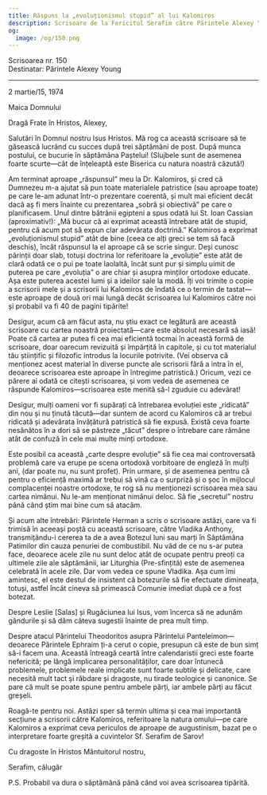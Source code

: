 ```yaml
---
title: Răspuns la „evoluționismul stupid” al lui Kalomiros
description: Scrisoare de la Fericitul Serafim către Părintele Alexey Young.
og:
  image: /og/150.png
---
```


<div style={{textAlign:'right', fontFamily:'monospace'}}>Scrisoarea nr. 150</div>
<div style={{textAlign:'left', fontFamily:'monospace'}}>Destinatar: Părintele Alexey Young</div>

---

2 martie/15, 1974

Maica Domnului

Dragă Frate în Hristos, Alexey,

Salutări în Domnul nostru Isus Hristos. Mă rog ca această scrisoare să te găsească lucrând cu succes după trei săptămâni de post. După munca postului, ce bucurie în săptămâna Paștelui! (Slujbele sunt de asemenea foarte scurte—cât de înțeleaptă este Biserica cu natura noastră căzută!)

Am terminat aproape „răspunsul” meu la Dr. Kalomiros, și cred că Dumnezeu m-a ajutat să pun toate materialele patristice (sau aproape toate) pe care le-am adunat într-o prezentare coerentă, și mult mai eficient decât dacă aș fi mers înainte cu prezentarea „sobră și obiectivă” pe care o planificasem. Unul dintre bătrânii egipteni a spus odată lui St. Ioan Cassian (aproximativ!): „Mă bucur că ai exprimat această întrebare atât de stupid, pentru că acum pot să expun clar adevărata doctrină.” Kalomiros a exprimat „evoluționismul stupid” atât de bine (ceea ce alți greci se tem să facă deschis), încât răspunsul la el aproape că se scrie singur. Deși cunosc părinții doar slab, totuși doctrina lor referitoare la „evoluție” este atât de clară odată ce o pui pe toate laolaltă, încât sunt pur și simplu uimit de puterea pe care „evoluția” o are chiar și asupra minților ortodoxe educate. Așa este puterea acestei lumi și a ideilor sale la modă. Îți voi trimite o copie a scrisorii mele și a scrisorii lui Kalomiros de îndată ce o termin de tastat—este aproape de două ori mai lungă decât scrisoarea lui Kalomiros către noi și probabil va fi 40 de pagini tipărite!

Desigur, acum că am făcut asta, nu știu exact ce legătură are această scrisoare cu cartea noastră proiectată—care este absolut necesară să iasă! Poate că cartea ar putea fi cea mai eficientă tocmai în această formă de scrisoare, doar oarecum revizuită și împărțită în capitole, și cu tot materialul tău științific și filozofic introdus la locurile potrivite. (Vei observa că menționez acest material în diverse puncte ale scrisorii fără a intra în el, deoarece scrisoarea este aproape în întregime patristică.) Oricum, vezi ce părere ai odată ce citești scrisoarea, și vom vedea de asemenea ce răspunde Kalomiros—scrisoarea este menită să-l zguduie cu adevărat!

Desigur, mulți oameni vor fi supărați că întrebarea evoluției este „ridicată” din nou și nu ținută tăcută—dar suntem de acord cu Kalomiros că ar trebui ridicată și adevărata învățătură patristică să fie expusă. Există ceva foarte nesănătos în a dori să se păstreze „tăcut” despre o întrebare care rămâne atât de confuză în cele mai multe minți ortodoxe.

Este posibil ca această „carte despre evoluție” să fie cea mai controversată problemă care va erupe pe scena ortodoxă vorbitoare de engleză în mulți ani, (dar poate nu, nu sunt profet). Prin urmare, și de asemenea pentru că pentru o eficiență maximă ar trebui să vină ca o surpriză și o șoc în mijlocul complacenței noastre ortodoxe, te rog să nu menționezi scrisoarea mea sau cartea nimănui. Nu le-am menționat nimănui deloc. Să fie „secretul” nostru până când știm mai bine cum să atacăm.

Și acum alte întrebări: Părintele Herman a scris o scrisoare astăzi, care va fi trimisă în aceeași poștă cu această scrisoare, către Vladika Anthony, transmițându-i cererea ta de a avea Botezul luni sau marți în Săptămâna Patimilor din cauza penuriei de combustibil. Nu văd de ce nu s-ar putea face, deoarece acele zile nu sunt deloc atât de ocupate pentru preoți ca ultimele zile ale săptămânii, iar Liturghia (Pre-sfințită) este de asemenea celebrată în acele zile. Dar vom vedea ce spune Vladika. Așa cum îmi amintesc, el este destul de insistent că botezurile să fie efectuate dimineața, totuși, astfel încât cineva să primească Comunie imediat după ce a fost botezat.

Despre Leslie [Salas] și Rugăciunea lui Isus, vom încerca să ne adunăm gândurile și să dăm câteva sugestii înainte de prea mult timp.

Despre atacul Părintelui Theodoritos asupra Părintelui Panteleimon—deoarece Părintele Ephraim ți-a cerut o copie, presupun că este de bun simț să-i facem una. Această întreagă ceartă între calendaristii greci este foarte nefericită; pe lângă implicarea personalităților, care doar întunecă problemele, problemele reale implicate sunt foarte subtile și delicate, care necesită mult tact și răbdare și dragoste, nu tirade teologice și canonice. Se pare că mult se poate spune pentru ambele părți, iar ambele părți au făcut greșeli.

Roagă-te pentru noi. Astăzi sper să termin ultima și cea mai importantă secțiune a scrisorii către Kalomiros, referitoare la natura omului—pe care Kalomiros a exprimat ceva periculos de aproape de augustinism, bazat pe o interpretare foarte greșită a cuvintelor Sf. Serafim de Sarov!

Cu dragoste în Hristos Mântuitorul nostru,

Serafim, călugăr

P.S. Probabil va dura o săptămână până când voi avea scrisoarea tipărită.
